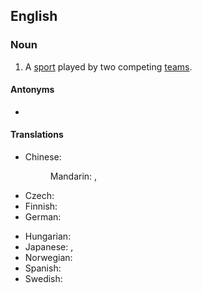 {{also|team-sport}}
==English==
{{wikipedia}}

===Noun===
{{en-noun}}

# A [[sport]] played by two competing [[team]]s.

====Antonyms====
* {{l|en|individual sport}}

====Translations====
{{trans-top|sport competed between two teams each with two or more players}}
* Chinese:
*: Mandarin: {{t|cmn|團隊運動|sc=Hani}}, {{t|cmn|团队运动|tr=tuánduì yùndòng|sc=Hani}}
* Czech: {{t|cs|kolektivní sport|m}}
* Finnish: {{t|fi|joukkueurheilu}}
* German: {{t+|de|Mannschaftssport|m}}
{{trans-mid}}
* Hungarian: {{t+|hu|csapatsport}}
* Japanese: {{t|ja|団体競技|tr=dantaikyougi|sc=Jpan}}, {{t|ja|チームスポーツ|tr=chīmu supōtsu}}
* Norwegian: {{t+|no|lagidrett|m}}
* Spanish: {{t|es|deporte de equipo|m}}
* Swedish: {{t+|sv|lagidrott|c}}
{{trans-bottom}}

{{C|en|Sports}}